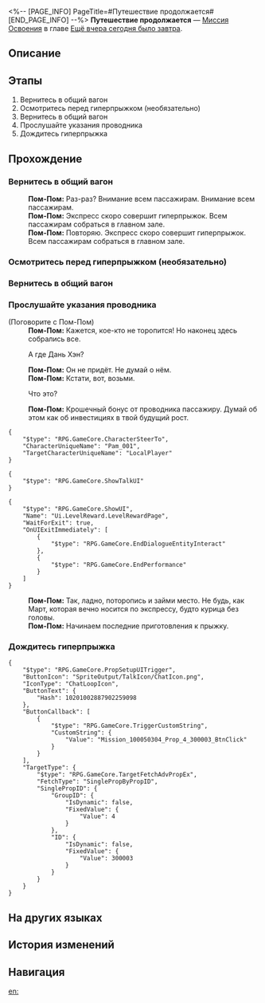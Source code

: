 <%-- [PAGE_INFO]
PageTitle=#Путешествие продолжается#
[END_PAGE_INFO] --%>
{{Дополнить|Диалоги.}}
{{Миссия Инфобокс
|id              = 1000503
|Название        = 
|Изображение     = Миссия Путешествие продолжается.png
|Тип             = Миссия Освоения
|Событие         = 
|Глава           = Ещё вчера сегодня было завтра
|Условия         = Завершена [[Миссия Освоения]] «[[Путешествие продолжается]]»
|Персонажи       = Первопроходец; Пом-Пом
|СтартЛокация    = [[Звёздный экспресс]] — [[Спальный вагон]]
|Мир             = Звёздный экспресс
|Предыдущая      = 
|Следующая       = Дрейф среди звёзд
|Награды         = Опыт Освоения*200; Встречи в путешествиях*4; Кредиты*10 000
}}
'''Путешествие продолжается''' — [[Миссия Освоения]] в главе [[Ещё вчера сегодня было завтра]].

==Описание==
{{Описание|<!--официальное описание из Перекрёстка судеб-->}}

==Этапы==
# Вернитесь в общий вагон
# Осмотритесь перед гиперпрыжком (необязательно)
# Вернитесь в общий вагон
# Прослушайте указания проводника
# Дождитесь гиперпрыжка

==Прохождение==
{{Дополнить}}

===Вернитесь в общий вагон===
{{Описание миссии|тип=Миссия Освоения|локация=Спальный вагон|Вы поднялись на борт удивительного Звёздного экспресса. Отныне это будет ваш дом.<br />Новое приключение вот-вот начнётся. Приготовьтесь к гиперпрыжку в новый мир!}}
{{Диалог Начало}}
:<!--1-second delay-->
:'''Пом-Пом:''' Раз-раз? Внимание всем пассажирам. Внимание всем пассажирам.
:'''Пом-Пом:''' Экспресс скоро совершит гиперпрыжок. Всем пассажирам собраться в главном зале.
:'''Пом-Пом:''' Повторяю. Экспресс скоро совершит гиперпрыжок. Всем пассажирам собраться в главном зале.
{{Диалог Конец}}

===Осмотритесь перед гиперпрыжком (необязательно)===
{{Диалог Начало}}
{{Диалог Конец}}

===Вернитесь в общий вагон===
{{Диалог Начало}}
{{Диалог Конец}}

===Прослушайте указания проводника===
{{Диалог Начало}}

;(Поговорите с Пом-Пом)
:'''Пом-Пом:''' Кажется, кое-кто не торопится! Но наконец здесь собрались все.
:{{Диалог|Стрелка}} А где Дань Хэн?
:'''Пом-Пом:''' Он не придёт. Не думай о нём.
:'''Пом-Пом:''' Кстати, вот, возьми.
:{{Диалог|Стрелка}} Что это?
:'''Пом-Пом:''' Крошечный бонус от проводника пассажиру. Думай об этом как об инвестициях в твой будущий рост.
<pre>{
	"$type": "RPG.GameCore.CharacterSteerTo",
	"CharacterUniqueName": "Pam_001",
	"TargetCharacterUniqueName": "LocalPlayer"
}</pre>
<pre>{
	"$type": "RPG.GameCore.ShowTalkUI"
}</pre>
<pre>{
	"$type": "RPG.GameCore.ShowUI",
	"Name": "Ui.LevelReward.LevelRewardPage",
	"WaitForExit": true,
	"OnUIExitImmediately": [
		{
			"$type": "RPG.GameCore.EndDialogueEntityInteract"
		},
		{
			"$type": "RPG.GameCore.EndPerformance"
		}
	]
}</pre>
:'''Пом-Пом:''' Так, ладно, поторопись и займи место. Не будь, как Март, которая вечно носится по экспрессу, будто курица без головы.
:'''Пом-Пом:''' Начинаем последние приготовления к прыжку.
{{Диалог Конец}}

===Дождитесь гиперпрыжка===
{{Диалог Начало}}
:<!--0.5-second delay-->
<pre>{
	"$type": "RPG.GameCore.PropSetupUITrigger",
	"ButtonIcon": "SpriteOutput/TalkIcon/ChatIcon.png",
	"IconType": "ChatLoopIcon",
	"ButtonText": {
		"Hash": 10201002887902259098
	},
	"ButtonCallback": [
		{
			"$type": "RPG.GameCore.TriggerCustomString",
			"CustomString": {
				"Value": "Mission_100050304_Prop_4_300003_BtnClick"
			}
		}
	],
	"TargetType": {
		"$type": "RPG.GameCore.TargetFetchAdvPropEx",
		"FetchType": "SinglePropByPropID",
		"SinglePropID": {
			"GroupID": {
				"IsDynamic": false,
				"FixedValue": {
					"Value": 4
				}
			},
			"ID": {
				"IsDynamic": false,
				"FixedValue": {
					"Value": 300003
				}
			}
		}
	}
}</pre>
{{Диалог Конец}}

==На других языках==
{{На других языках
|en   = The Voyage Continues
|zhs  = 旅途正在继续
|zht  = 旅途正在繼續
|ja   = 旅は続く
|ko   = 계속되는 여정
|es   = La travesía continúa
|fr   = Le voyage continue
|ru   = Путешествие продолжается
|th   = การเดินทางกำลังดำเนินต่อไป
|vi   = Hành Trình Đang Tiếp Diễn
|de   = Die Reise geht weiter
|id   = Perjalanan Sedang Berlanjut
|pt   = A Viagem Continua
}}

==История изменений==
{{История изменений|3.5}}

==Навигация==
{{Миссия Освоения Навбокс|Глава }}

[[en:]]
